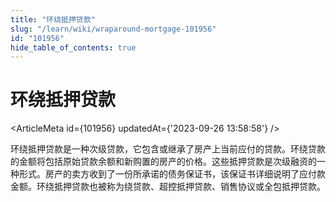```yaml
---
title: "环绕抵押贷款"
slug: "/learn/wiki/wraparound-mortgage-101956"
id: "101956"
hide_table_of_contents: true
---
```



# 环绕抵押贷款

<ArticleMeta id={101956} updatedAt={'2023-09-26 13:58:58'} />
<div className='border-solid border-b border-t-0 my-4 border-[var(--ifm-color-gray-300)]' />

环绕抵押贷款是一种次级贷款，它包含或继承了房产上当前应付的贷款。环绕贷款的金额将包括原始贷款余额和新购置的房产的价格。这些抵押贷款是次级融资的一种形式。房产的卖方收到了一份所承诺的债务保证书，该保证书详细说明了应付款金额。环绕抵押贷款也被称为绕贷款、超控抵押贷款、销售协议或全包抵押贷款。
